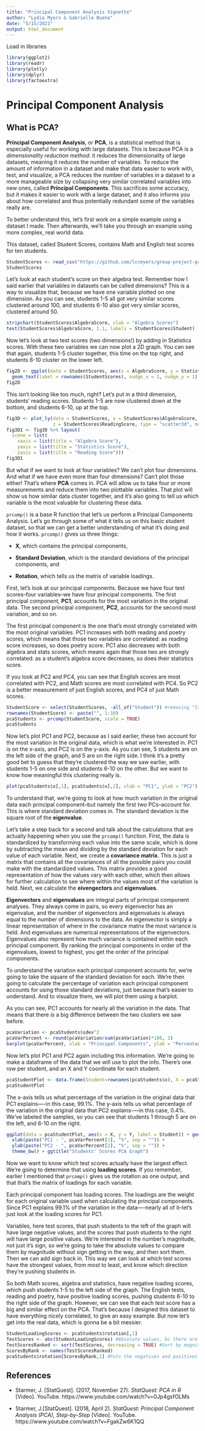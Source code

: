 ```yaml
---
title: "Principal Component Analysis Vignette"
author: "Lydia Myers & Gabrielle Bueno"
date: "5/15/2021"
output: html_document
---
```



Load in libraries
```r
library(ggplot2)
library(readr)
library(plotly)
library(dplyr)
library(factoextra)
```

# Principal Component Analysis

## What is PCA? 

**Principal Component Analysis**, or **PCA**, is a statistical method that is especially useful for working with large datasets. This is because PCA is a *dimensionality reduction method*: it reduces the dimensionality of large datasets, meaning it reduces the number of variables. To reduce the amount of information in a dataset and make that data easier to work with, test, and visualize, a PCA reduces the number of variables in a dataset to a more manageable size by collapsing very similar correlated variables into new ones, called **Principal Components**. This sacrifices some accuracy, but it makes it easier to work with a large dataset, and it also informs you about how correlated and thus potentially redundant some of the variables really are. 

To better understand this, let's first work on a simple example using a dataset I made. Then afterwards, we'll take you through an example using more complex, real world data.

This dataset, called Student Scores, contains Math and English test scores for ten students. 
```r
StudentScores <- read_csv("https://github.com/lccmyers/group-project-package/raw/master/StudentScores.csv")
StudentScores
```

Let’s look at each student’s score on their algebra test. Remember how I said earlier that variables in datasets can be called dimensions? This is a way to visualize that, because we have one variable plotted on one dimension. As you can see, students 1-5 all got very similar scores clustered around 100, and students 6-10 also got very similar scores, clustered around 50. 
```r
stripchart(StudentScores$AlgebraScore, xlab = "Algebra Scores")
text(StudentScores$AlgebraScore, 1.1, labels = StudentScores$Student)
```

Now let’s look at two test scores (two dimensions!) by adding in Statistics scores. With these two variables we can now plot a 2D graph. You can see that again, students 1-5 cluster together, this time on the top right, and students 6-10 cluster on the lower left.
```r
fig2D <- ggplot(data = StudentScores, aes(x = AlgebraScore, y = StatisticsScore)) + geom_point() +
  geom_text(label = rownames(StudentScores), nudge_x = 1, nudge_y = 1)
fig2D
```

This isn’t looking like too much, right? Let’s put in a third dimension, students’ reading scores. Students 1-5 are now clustered down at the bottom, and students 6-10, up at the top. 
```r
fig3D <- plot_ly(data = StudentScores, x = StudentScores$AlgebraScore, y = StudentScores$StatisticsScore, 
                 z = StudentScores$ReadingScore, type = "scatter3d", mode = "markers+text", color = ~StudentScores$Student)
fig3D1 <- fig3D %>% layout(
  scene = list(
    xaxis = list(title = "Algebra Score"), 
    yaxis = list(title = "Statistics Score"),
    zaxis = list(title = "Reading Score")))
fig3D1
```

But what if we want to look at four variables? We can’t plot four dimensions. And what if we have even more than four dimensions? Can’t plot those either! That’s where **PCA** comes in. PCA will allow us to take four or more measurements and reduce them into two plottable variables. That plot will show us how similar data cluster together, and it’s also going to tell us which variable is the most valuable for clustering these data. 

`prcomp()` is a base R function that let's us perform a Principal Components Analysis. Let's go through some of what it tells us on this basic student dataset, so that we can get a better understanding of what it's doing and how it works. `prcomp()` gives us three things: 

  * **X**, which contains the principal components,
  
  * **Standard Deviation**, which is the standard deviations of the principal components, and
  
  * **Rotation**, which tells us the matrix of variable loadings.
  

First, let's look at our principal components. Because we have four test scores--four variables--we have four principal components. The first principal component, **PC1**, accounts for the most variation in the original data. The second principal component, **PC2**, accounts for the second most variation, and so on.

The first principal component is the one that's most strongly correlated with the most original variables. PC1 increases with both reading and poetry scores, which means that those two variables are correlated: as reading score increases, so does poetry score. PC1 also decreases with both algebra and stats scores, which means again that those two are strongly correlated: as a student's algebra score decreases, so does their statistics score.  

If you look at PC2 and PC4, you can see that English scores are most correlated with PC2, and Math scores are most correlated with PC4. So PC2 is a better measurement of just English scores, and PC4 of just Math scores.
```r
StudentScore <- select(StudentScores, -all_of("Student")) #removing "Student" as a column, because otherwise the ID number will be calculated into the PCA
rownames(StudentScore) <- paste("", 1:10)
pcaStudents <- prcomp(StudentScore, scale = TRUE)
pcaStudents
```

Now let's plot PC1 and PC2, because as I said earlier, these two account for the most variation in the original data, which is what we're interested in. PC1 is on the x-axis, and PC2 is on the y-axis. As you can see, 5 students are on the left side of the graph, and 5 are on the right side. I think it's a pretty good bet to guess that they're clustered the way we saw earlier, with students 1-5 on one side and students 6-10 on the other. But we want to know how meaningful this clustering really is. 
```r
plot(pcaStudents$x[,1], pcaStudents$x[,2], xlab = "PC1", ylab = "PC2")
```

To understand that, we're going to look at how much variation in the original data each principal component--but namely the first two PCs--account for. This is where standard deviation comes in. The standard deviation is the square root of the **eigenvalue**. 

Let's take a step back for a second and talk about the calculations that are actually happening when you use the `prcomp()` function. First, the data is standardized by transforming each value into the same scale, which is done by subtracting the mean and dividing by the standard deviation for each value of each variable. Next, we create a **covariance matrix**. This is just a matrix that contains all the covariances of all the possible pairs you could make with the standardized values. This matrix provides a good representation of how the values vary with each other, which then allows for further calculation to see where within the values most of the variation is held. Next, we calculate the **eivengectors** and **eigenvalues**.

**Eigenvectors** and **eigenvalues** are integral parts of principal component analyses.  They always come in pairs, so every eigenvector has an eigenvalue, and the number of eigenvectors and eigenvalues is always equal to the number of dimensions to the data. An eigenvector is simply a linear representation of where in the covariance matrix the most variance is held. And eigenvalues are numerical representations of the eigenvectors. Eigenvalues also represent how much variance is contained within each principal component. By ranking the principal components in order of the eigenvalues, lowest to highest, you get the order of the principal components.

To understand the variation each principal component accounts for, we're going to take the square of the standard deviation for each. We're then going to calculate the percentage of variation each principal component accounts for using those standard deviations, just because that's easier to understand. And to visualize them, we will plot them using a barplot. 

As you can see, PC1 accounts for nearly all the variation in the data. That means that there *is* a big difference between the two clusters we saw before. 
```r
pcaVariation <- pcaStudents$sdev^2
pcaVarPercent <- round(pcaVariation/sum(pcaVariation)*100, 1)
barplot(pcaVarPercent, xlab = "Principal Components", ylab = "Percentage of Explained Variance")
```

Now let's plot PC1 and PC2 again including this information. We're going to make a dataframe of the data that we will use to plot the info. There's one row per student, and an X and Y coordinate for each student. 
```r
pcaStudentPlot <- data.frame(Student=rownames(pcaStudents$x), X = pcaStudents$x[,1], Y = pcaStudents$x[,2])
pcaStudentPlot
```
The x-axis tells us what percentage of the variation in the original data that PC1 explains—-in this case, 99.1%. The y-axis tells us what percentage of the variation in the original data that PC2 explains-—in this case, 0.4%. We’ve labeled the samples, so you can see that students 1 through 5 are on the left, and 6-10 on the right. 
```r
ggplot(data = pcaStudentPlot, aes(x = X, y = Y, label = Student)) + geom_text() +
  xlab(paste("PC1 - ", pcaVarPercent[1], "%", sep = "")) + 
  ylab(paste("PC2 - ", pcaVarPercent[2], "%", sep = "")) + 
  theme_bw() + ggtitle("Students' Scores PCA Graph") 
```

Now we want to know which test scores actually have the largest effect. We’re going to determine that using **loading scores**. If you remember, earlier I mentioned that `prcomp()` gives us the rotation as one output, and that that’s the matrix of loadings for each variable. 

Each principal component has loading scores. The loadings are the weight for each original variable used when calculating the principal components. Since PC1 explains 99.1% of the variation in the data—-nearly all of it--let’s just look at the loading scores for PC1.

Variables, here test scores, that push students to the left of the graph will have large negative values, and the scores that push students to the right will have large positive values. We’re interested in the number’s magnitude, not just it’s sign, so we’re going to take the absolute values to compare them by magnitude without sign getting in the way, and then sort them. Then we can add sign back in. This way we can look at which test scores have the strongest values, from most to least, and know which direction they’re pushing students in. 

So both Math scores, algebra and statistics, have negative loading scores, which push students 1-5 to the left side of the graph. The English tests, reading and poetry, have positive loading scores, pushing students 6-10 to the right side of the graph. However, we can see that each test score has a big and similar effect on the PCA. That's because I designed this dataset to have everything nicely correlated, to give an easy example. But now let's get into the real data, which is gonna be a bit messier. 
```r
StudentLoadingScores <- pcaStudents$rotation[,1]
TestScores <- abs(StudentLoadingScores) #Absolute values, bc there are negative and postiive values
TestScoresRanked <- sort(TestScores, decreasing = TRUE) #Sort by magnitude
ScoresByRank <- names(TestScoresRanked)
pcaStudents$rotation[ScoresByRank,1] #Puts the negatives and positives back in
```









## References

* Starmer, J. [StatQuest]. (2017, November 27). *StatQuest: PCA in R* [Video]. YouTube. https://www.youtube.com/watch?v=0Jp4gsfOLMs

* Starmer, J.[StatQuest]. (2018, April 2). *StatQuest: Principal Component Analysis (PCA), Step-by-Step* [Video]. YouTube. https://www.youtube.com/watch?v=FgakZw6K1QQ
